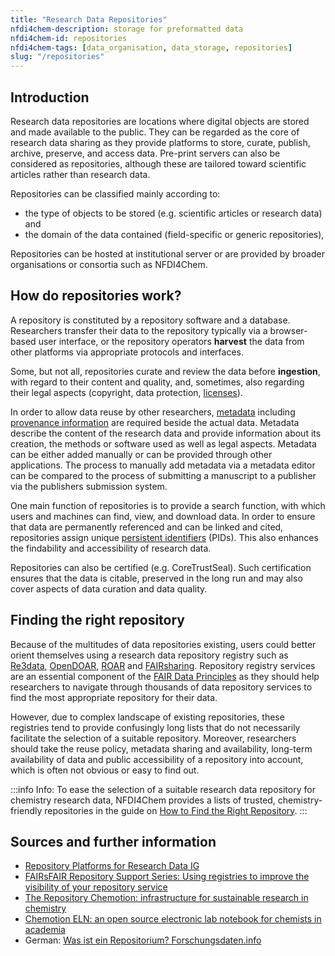 ```yaml
---
title: "Research Data Repositories"
nfdi4chem-description: storage for preformatted data
nfdi4chem-id: repositories
nfdi4chem-tags: [data_organisation, data_storage, repositories]
slug: "/repositories"
---
```


## Introduction

Research data repositories are locations where digital objects are stored and made available to the public. They can be regarded as the core of research data sharing as they provide platforms to store, curate, publish, archive, preserve, and access data. Pre-print servers can also be considered as repositories, although these are tailored toward scientific articles rather than research data.

Repositories can be classified mainly according to:

- the type of objects to be stored (e.g. scientific articles or research data) and
- the domain of the data contained (field-specific or generic repositories),
<!--- the storage period of the data (e.g. at least 10 years) or
the data access and -reuse policy -->

Repositories can be hosted at institutional server or are provided by broader organisations or consortia such as NFDI4Chem.

## How do repositories work?

A repository is constituted by a repository software and a database. Researchers transfer their data to the repository typically via a browser-based user interface, or the repository operators **harvest** the data from other platforms via appropriate protocols and interfaces.

Some, but not all, repositories curate and review the data before **ingestion**, with regard to their content and quality, and, sometimes, also regarding their legal aspects (copyright, data protection, [licenses](/docs/licenses)).

In order to allow data reuse by other researchers, [metadata](/docs/metadata) including [provenance information](/docs/provenance/) are required beside the actual data. Metadata describe the content of the research data and provide information about its creation, the methods or software used as well as legal aspects. Metadata can be either added manually or can be provided through other applications. The process to manually add metadata via a metadata editor can be compared to the process of submitting a manuscript to a publisher via the publishers submission system. 

One main function of repositories is to provide a search function, with which users and machines can find, view, and download data. In order to ensure that data are permanently referenced and can be linked and cited, repositories assign unique [persistent identifiers](/docs/pid) (PIDs). This also enhances the findability and accessibility of research data. 

Repositories can also be certified (e.g. CoreTrustSeal). Such certification ensures that the data is citable, preserved in the long run and may also cover aspects of data curation and data quality. 

## Finding the right repository

Because of the multitudes of data repositories existing, users could better orient themselves using a research data repository registry such as [Re3data](https://www.re3data.org/), [OpenDOAR](https://v2.sherpa.ac.uk/opendoar/about.html), [ROAR](http://roar.eprints.org/) and [FAIRsharing](https://fairsharing.org/). Repository registry services are an essential component of the [FAIR Data Principles](/docs/fair) as they should help researchers to navigate through thousands of data repository services to find the most appropriate repository for their data. 

However, due to complex landscape of existing repositories, these registries tend to provide confusingly long lists that do not necessarily facilitate the selection of a suitable repository. Moreover, researchers should take the reuse policy, metadata sharing and availability, long-term availability of data and public accessibility of a repository into account, which is often not obvious or easy to find out.

:::info Info:
To ease the selection of a suitable research data repository for chemistry research data, NFDI4Chem provides a lists of trusted, chemistry-friendly repositories in the guide on [How to Find the Right Repository](/docs/choose_repository).
:::

## Sources and further information
- [Repository Platforms for Research Data IG](https://www.rd-alliance.org/groups/repository-platforms-research-data.html)
- [FAIRsFAIR Repository Support Series: Using registries to improve the visibility of your repository service](https://www.dcc.ac.uk/events/fairsfair-repository-support-series-using-registries-improve-visibility-your-repository)
- [The Repository Chemotion: infrastructure for sustainable research in chemistry](https://doi.org/10.1002/anie.202007702)
- [Chemotion ELN: an open source electronic lab notebook for chemists in academia](https://doi.org/10.1186/s13321-017-0240-0)
- German: [Was ist ein Repositorium? Forschungsdaten.info](https://www.forschungsdaten.info/themen/veroeffentlichen-und-archivieren/repositorien/)
